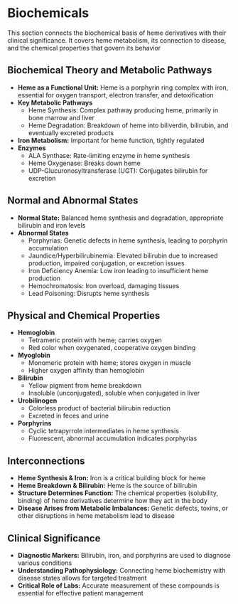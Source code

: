 # Biochemicals {-}

This section connects the biochemical basis of heme derivatives with their clinical significance. It covers heme metabolism, its connection to disease, and the chemical properties that govern its behavior

## **Biochemical Theory and Metabolic Pathways** {-}

*   **Heme as a Functional Unit:** Heme is a porphyrin ring complex with iron, essential for oxygen transport, electron transfer, and detoxification
*   **Key Metabolic Pathways**
    *   Heme Synthesis: Complex pathway producing heme, primarily in bone marrow and liver
    *   Heme Degradation: Breakdown of heme into biliverdin, bilirubin, and eventually excreted products
*   **Iron Metabolism:** Important for heme function, tightly regulated
*   **Enzymes**
    *   ALA Synthase: Rate-limiting enzyme in heme synthesis
    *   Heme Oxygenase: Breaks down heme
    *   UDP-Glucuronosyltransferase (UGT): Conjugates bilirubin for excretion

## **Normal and Abnormal States** {-}

*   **Normal State:** Balanced heme synthesis and degradation, appropriate bilirubin and iron levels
*   **Abnormal States**
    *   Porphyrias: Genetic defects in heme synthesis, leading to porphyrin accumulation
    *   Jaundice/Hyperbilirubinemia: Elevated bilirubin due to increased production, impaired conjugation, or excretion issues
    *   Iron Deficiency Anemia: Low iron leading to insufficient heme production
    *   Hemochromatosis: Iron overload, damaging tissues
    *   Lead Poisoning: Disrupts heme synthesis

## **Physical and Chemical Properties** {-}

*   **Hemoglobin**
    *   Tetrameric protein with heme; carries oxygen
    *   Red color when oxygenated, cooperative oxygen binding
*   **Myoglobin**
    *   Monomeric protein with heme; stores oxygen in muscle
    *   Higher oxygen affinity than hemoglobin
*   **Bilirubin**
    *   Yellow pigment from heme breakdown
    *   Insoluble (unconjugated), soluble when conjugated in liver
*   **Urobilinogen**
    *   Colorless product of bacterial bilirubin reduction
    *   Excreted in feces and urine
*   **Porphyrins**
    *   Cyclic tetrapyrrole intermediates in heme synthesis
    *   Fluorescent, abnormal accumulation indicates porphyrias

## **Interconnections** {-}

*   **Heme Synthesis & Iron:** Iron is a critical building block for heme
*   **Heme Breakdown & Bilirubin:** Heme is the source of bilirubin
*   **Structure Determines Function:** The chemical properties (solubility, binding) of heme derivatives determine how they act in the body
*   **Disease Arises from Metabolic Imbalances:** Genetic defects, toxins, or other disruptions in heme metabolism lead to disease

## **Clinical Significance** {-}

*   **Diagnostic Markers:** Bilirubin, iron, and porphyrins are used to diagnose various conditions
*   **Understanding Pathophysiology:** Connecting heme biochemistry with disease states allows for targeted treatment
*   **Critical Role of Labs:** Accurate measurement of these compounds is essential for effective patient management
